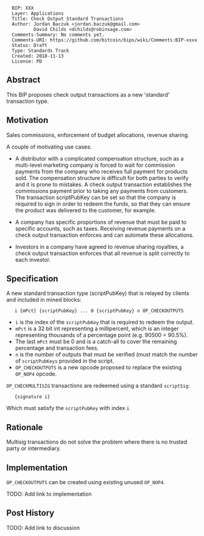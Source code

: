 <pre>
  BIP: XXX
  Layer: Applications
  Title: Check Output Standard Transactions
  Author: Jordan Baczuk <jordan.baczuk@gmail.com>
          David Childs <dchilds@robinsage.com>
  Comments-Summary: No comments yet.
  Comments-URI: https://github.com/bitcoin/bips/wiki/Comments:BIP-xxxx
  Status: Draft
  Type: Standards Track
  Created: 2018-11-13
  License: PD
</pre>

==Abstract==

This BIP proposes check output transactions as a new 'standard' transaction type.

==Motivation==

Sales commissions, enforcement of budget allocations, revenue sharing.

A couple of motivating use cases:

* A distributor with a complicated compensation structure, such as a multi-level marketing company is forced to wait for commission payments from the company who receives full payment for products sold. The compensation structure is difficult for both parties to verify and it is prone to mistakes. A check output transaction establishes the commissions payment prior to taking any payments from customers. The transaction scriptPubKey can be set so that the company is required to sign in order to redeem the funds, so that they can ensure the product was delivered to the customer, for example.

* A company has specific proportions of revenue that must be paid to specific accounts, such as taxes. Receiving revenue payments on a check output transaction enforces and can automate these allocations.

* Investors in a company have agreed to revenue sharing royalties, a check output transaction enforces that all revenue is split correctly to each investor.

==Specification==

A new standard transaction type (scriptPubKey) that is relayed by clients and included in mined blocks:

    i {mPct} {scriptPubKey} ... 0 {scriptPubKey} n OP_CHECKOUTPUTS

* <code>i</code> is the index of the <code>scriptPubKey</code> that is required to redeem the output.
* <code>mPct</code> is a 32 bit int representing a millipercent, which is an integer representing thousands of a percentage point (e.g. 90500 = 90.5%).
* The last <code>mPct</code> must be 0 and is a catch-all to cover the remaining percentage and transaction fees.
* <code>n</code> is the number of outputs that must be verified (must match the number of <code>scriptPubKeys</code> provided in the script.
* <code>OP_CHECKOUTPUTS</code> is a new opcode proposed to replace the existing <code>OP_NOP4</code> opcode.

<code>OP_CHECKMULTISIG</code> transactions are redeemed using a standard <code>scriptSig</code>:
    {signature i}

Which must satisfy the <code>scriptPubKey</code> with index <code>i</code>

==Rationale==

Multisig transactions do not solve the problem where there is no trusted party or intermediary.

==Implementation==

<code>OP_CHECKOUTPUTS</code> can be created using existing unused <code>OP_NOP4</code>.

TODO: Add link to implementation

== Post History ==

TODO: Add link to discussion
